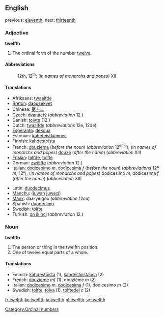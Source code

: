 ==English==

previous: [[eleventh]], next: [[thirteenth]]

===Adjective===
'''twelfth'''
# The ordinal form of the number [[twelve]].

====Abbreviations====
:12th, 12<sup>th</sup>; (''in names of monarchs and popes'') XII

====Translations====
{{top}}
* Afrikaans: [[twaalfde]]
* [[Breton]]: [[daouzekvet]]
* Chinese: [[第]][[十]][[二]]
* Czech: [[dvanáctý]] (''abbreviation'' 12.)
* Danish: [[tolvte]] (12.)
* Dutch: [[twaalfde]] (''abbreviations'' 12e, 12de)
* [[Esperanto]]: [[dekdua]]
* Estonian: [[kaheteistkümnes]]
* Finnish: [[kahdestoista]]
* French: [[douzième]] (''before the noun'') (''abbreviation'' 12<sup>ème</sup>); (''in names of monarchs and popes'') [[douze]] (''after the name'') (''abbreviation'' XII)
* [[Frisian]]: [[tolfde]], [[tolfte]]
* German: [[zwölfte]] (''abbreviation'' 12.)
* Italian: [[dodicesimo]] ''m'', [[dodicesima]] ''f'' (''before the noun'') (''abbreviations'' 12º ''m'', 12ª); (''in names of monarchs and popes'') dodicesimo ''m'', dodicesima ''f'' (''after the name'') (''abbreviation'' XII)
{{mid}}
* Latin: [[duodecimus]]
* [[Manchu]]: ([[juwan]] [[juweci]])
* [[Manx]]: daa-yeigoo (''abbreviation'' 12oo)
* Spanish: [[duodécimo]]
* Swedish: [[tolfte]]
* Turkish: [[on ikinci]] (''abbreviation'' 12.)
{{bottom}}

===Noun===
'''twelfth'''

#The person or thing in the twelfth position.
#One of twelve equal parts of a whole.

====Translations====

*Finnish: [[kahdestoista]] (1), [[kahdestoistaosa]] (2)
*French: [[douzième]] ''mf'' (1), douzième ''m'' (2)
*Italian: [[dodicesimo]] ''m'', [[dodicesima]] ''f'' (1), dodicesimo ''m'' (2)
*Swedish: [[tolfte]], [[tolva]] (1), [[tolftedel]] ''c'' (2)

[[Category:Ordinal numbers]]

[[fr:twelfth]]
[[ko:twelfth]]
[[ja:twelfth]]
[[pl:twelfth]]
[[sv:twelfth]]